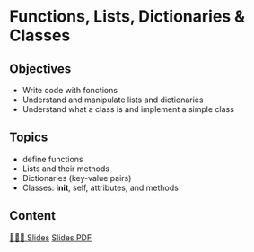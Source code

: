 # Functions, Lists, Dictionaries & Classes

## Objectives
- Write code with fonctions
- Understand and manipulate lists and dictionaries
- Understand what a class is and implement a simple class

## Topics
- define functions
- Lists and their methods
- Dictionaries (key-value pairs)
- Classes: __init__, self, attributes, and methods


## Content

[👨🏻‍🏫 Slides]({{< var base_url>}}slides/Course2/slides.html){.btn .btn-outline-primary .btn role="button"} 
[Slides PDF]({{< var base_url>}}slides/Course2/slides.pdf){.btn .btn-outline-secondary .btn role="button"} 
